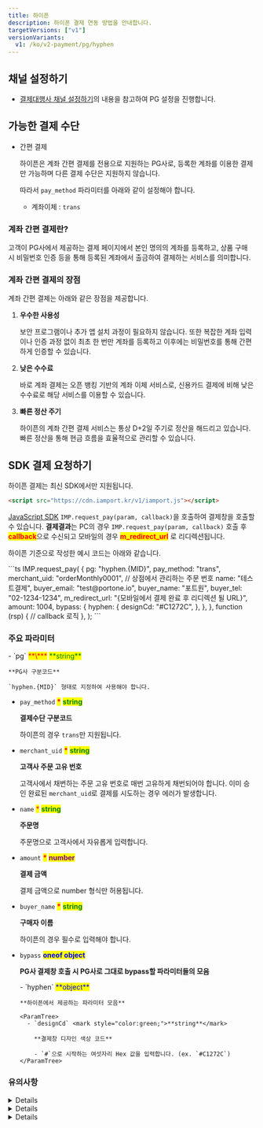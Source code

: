 ```yaml
---
title: 하이픈
description: 하이픈 결제 연동 방법을 안내합니다.
targetVersions: ["v1"]
versionVariants:
  v1: /ko/v2-payment/pg/hyphen
---
```




## 채널 설정하기

- [결제대행사 채널 설정하기](../../ready/readme#3-결제대행사-채널-설정하기)의 내용을 참고하여 PG 설정을 진행합니다.

## 가능한 결제 수단

- 간편 결제

  하이픈은 계좌 간편 결제를 전용으로 지원하는 PG사로, 등록한 계좌를 이용한 결제만 가능하며 다른 결제 수단은 지원하지 않습니다.

  따라서 `pay_method` 파라미터를 아래와 같이 설정해야 합니다.

  - 계좌이체 : `trans`

### 계좌 간편 결제란?

고객이 PG사에서 제공하는 결제 페이지에서 본인 명의의 계좌를 등록하고, 상품 구매 시 비밀번호 인증 등을 통해 등록된 계좌에서 출금하여 결제하는 서비스를 의미합니다.

### 계좌 간편 결제의 장점

계좌 간편 결제는 아래와 같은 장점을 제공합니다.

1. **우수한 사용성**

   보안 프로그램이나 추가 앱 설치 과정이 필요하지 않습니다.
   또한 복잡한 계좌 입력이나 인증 과정 없이 최초 한 번만 계좌를 등록하고 이후에는 비밀번호를 통해 간편하게 인증할 수 있습니다.

2. **낮은 수수료**

   바로 계좌 결제는 오픈 뱅킹 기반의 계좌 이체 서비스로, 신용카드 결제에 비해 낮은 수수료로 해당 서비스를 이용할 수 있습니다.

3. **빠른 정산 주기**

   하이픈의 계좌 간편 결제 서비스는 통상 D+2일 주기로 정산을 해드리고 있습니다. 빠른 정산을 통해 현금 흐름을 효율적으로 관리할 수 있습니다.

## SDK 결제 요청하기

하이픈 결제는 최신 SDK에서만 지원됩니다.

```html title="JS SDK"
<script src="https://cdn.iamport.kr/v1/iamport.js"></script>
```

[JavaScript SDK](../../sdk/javascript-sdk/readme) `IMP.request_pay(param, callback)`을 호출하여
결제창을 호출할 수 있습니다. **결제결과**는 PC의 경우 `IMP.request_pay(param, callback)` 호출 후
<mark style="color:red;">**callback**</mark>으로 수신되고
모바일의 경우 <mark style="color:red;">**m\_redirect\_url**</mark> 로 리디렉션됩니다.

하이픈 기준으로 작성한 예시 코드는 아래와 같습니다.

<Tabs>
  <Tab title="SDK 결제 요청">
    ```ts
    IMP.request_pay(
      {
        pg: "hyphen.{MID}",
        pay_method: "trans",
        merchant_uid: "orderMonthly0001", // 상점에서 관리하는 주문 번호
        name: "테스트결제",
        buyer_email: "test@portone.io",
        buyer_name: "포트원",
        buyer_tel: "02-1234-1234",
        m_redirect_url: "{모바일에서 결제 완료 후 리디렉션 될 URL}",
        amount: 1004,
        bypass: {
          hyphen: {
            designCd: "#C1272C",
          },
        },
      },
      function (rsp) {
        // callback 로직
      },
    );
    ```
  </Tab>
</Tabs>

### 주요 파라미터

<ParamTree>
  - `pg` <mark style="color:red;">**\***</mark> <mark style="color:green;">**string**</mark>

    **PG사 구분코드**

    `hyphen.{MID}` 형태로 지정하여 사용해야 합니다.

  - `pay_method` <mark style="color:red;">**\***</mark> <mark style="color:green;">**string**</mark>

    **결제수단 구분코드**

    하이픈의 경우 `trans`만 지원됩니다.

  - `merchant_uid` <mark style="color:red;">**\***</mark> <mark style="color:green;">**string**</mark>

    **고객사 주문 고유 번호**

    고객사에서 채번하는 주문 고유 번호로 매번 고유하게 채번되어야 합니다.
    이미 승인 완료된 `merchant_uid`로 결제를 시도하는 경우 에러가 발생합니다.

  - `name` <mark style="color:red;">\*</mark> <mark style="color:green;">**string**</mark>

    **주문명**

    주문명으로 고객사에서 자유롭게 입력합니다.

  - `amount` <mark style="color:red;">**\***</mark> <mark style="color:purple;">**number**</mark>

    **결제 금액**

    결제 금액으로 number 형식만 허용됩니다.

  - `buyer_name` <mark style="color:red;">**\***</mark> <mark style="color:green;">**string**</mark>

    **구매자 이름**

    하이픈의 경우 필수로 입력해야 합니다.

  - `bypass` <mark style="color:blue;">**oneof object**</mark>

    **PG사 결제창 호출 시 PG사로 그대로 bypass할 파라미터들의 모음**

    <ParamTree>
      - `hyphen` <mark style="color:blue;">**object**</mark>

        **하이픈에서 제공하는 파라미터 모음**

        <ParamTree>
          - `designCd` <mark style="color:green;">**string**</mark>

            **결제창 디자인 색상 코드**

            - `#`으로 시작하는 여섯자리 Hex 값을 입력합니다. (ex. `#C1272C`)
        </ParamTree>
    </ParamTree>
</ParamTree>

### 유의사항

<Details>
  <p slot="summary">`merchant_uid` 허용 문자 및 길이 제한</p>

  `merchant_uid` 에는 영문, 숫자, `_`(underscore) 만으로 이루어진 문자열만 입력할 수 있습니다.

  여기에 포함되지 않는 한글이나 `♤`, `♡`, `♧` 등의 특수 문자는 허용되지 않습니다.

  또한 `merchant_uid`의 최대 길이는 40자이므로, 해당 길이를 넘지 않는 값으로 결제를 요청해주세요.
</Details>

<Details>
  <p slot="summary">`name` 길이 제한</p>

  `name`의 최대 길이는 40자입니다.
</Details>

<Details>
  <p slot="summary">현금영수증 발급 기능 미지원 (8월 지원 예정)</p>

  바로계좌결제의 경우 현금성 결제로 현금영수증 발급 대상이지만 결제 승인 후 자동으로 현금영수증이 발급되지 않습니다.
  해당 기능은 8월 중 지원될 예정으로 그 전까지 현금영수증 발급을 원하시는 경우 별도의 프로세스로 진행해야 합니다.
</Details>
